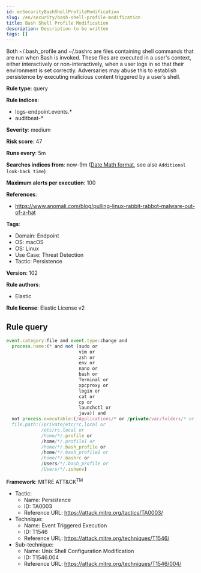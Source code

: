 ```yaml
---
id: enSecurityBashShellProfileModification
slug: /en/security/bash-shell-profile-modification
title: Bash Shell Profile Modification
description: Description to be written
tags: []
---
```


<div id="bash-shell-profile-modification"></div>

Both ~/.bash_profile and ~/.bashrc are files containing shell commands that are run when Bash is invoked. These files are executed in a user's context, either interactively or non-interactively, when a user logs in so that their environment is set correctly. Adversaries may abuse this to establish persistence by executing malicious content triggered by a user’s shell.

**Rule type**: query

**Rule indices**: 

* logs-endpoint.events.*
* auditbeat-*

**Severity**: medium

**Risk score**: 47

**Runs every**: 5m

**Searches indices from**: now-9m ([Date Math format](((ref))/common-options.html#date-math), see also <DocLink id="enSecurityRulesUiCreate" section="set-the-rules-schedule">`Additional look-back time`</DocLink>)

**Maximum alerts per execution**: 100

**References**: 

* https://www.anomali.com/blog/pulling-linux-rabbit-rabbot-malware-out-of-a-hat

**Tags**: 

* Domain: Endpoint
* OS: macOS
* OS: Linux
* Use Case: Threat Detection
* Tactic: Persistence

**Version**: 102

**Rule authors**: 

* Elastic

**Rule license**: Elastic License v2

## Rule query

```js
event.category:file and event.type:change and
  process.name:(* and not (sudo or
                           vim or
                           zsh or
                           env or
                           nano or
                           bash or
                           Terminal or
                           xpcproxy or
                           login or
                           cat or
                           cp or
                           launchctl or
                           java)) and
  not process.executable:(/Applications/* or /private/var/folders/* or /usr/local/*) and
  file.path:(/private/etc/rc.local or
             /etc/rc.local or
             /home/*/.profile or
             /home/*/.profile1 or
             /home/*/.bash_profile or
             /home/*/.bash_profile1 or
             /home/*/.bashrc or
             /Users/*/.bash_profile or
             /Users/*/.zshenv)

```

**Framework**: MITRE ATT&CK<sup>TM</sup>

* Tactic:
    * Name: Persistence
    * ID: TA0003
    * Reference URL: https://attack.mitre.org/tactics/TA0003/
* Technique:
    * Name: Event Triggered Execution
    * ID: T1546
    * Reference URL: https://attack.mitre.org/techniques/T1546/
* Sub-technique:
    * Name: Unix Shell Configuration Modification
    * ID: T1546.004
    * Reference URL: https://attack.mitre.org/techniques/T1546/004/

